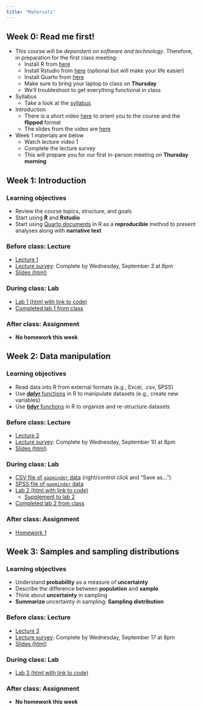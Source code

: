 ```yaml
---
title: "Materials"
---
```


::: {.callout-tip title="Week 0" collapse=true}

## Week 0: Read me first!

* This course will be *dependent on software and technology*. Therefore, in preparation for the first class meeting:
    * Install R from [here](https://cran.r-project.org/)
    * Install Rstudio from [here](https://posit.co/download/rstudio-desktop/) (optional but will make your life easier)
    * Install Quarto from [here](https://quarto.org/docs/get-started/)
    * Make sure to bring your laptop to class on **Thursday**
    * We'll troubleshoot to get everything functional in class

* Syllabus  
    * Take a look at the [syllabus](syllabus.qmd)
    
* Introduction
    * There is a short video [here](https://youtu.be/oUm5mnCuhkY){target="_blank"} to orient you to the course and the **flipped** format
    * The slides from the video are [here](slides/BTS510-25-0.qmd){target="_blank"}

* Week 1 materials are below
    * Watch lecture video 1
    * Complete the lecture survey
    * This will prepare you for our first in-person meeting on **Thursday morning**

:::

::: {.callout-tip title="Week 1" collapse=true}

## Week 1: Introduction

### Learning objectives

* Review the course topics, structure, and goals
* Start using **R** and **Rstudio**
* Start using [Quarto documents](https://quarto.org/) in R as a **reproducible** method to present analyses along with **narrative text**

### Before class: Lecture 

* [Lecture 1](https://youtu.be/M7bNtrjm4XI){target="_blank"} 
* [Lecture survey](https://forms.gle/iQ6SwSbBVg8pTuNt8){target="_blank"}: Complete by Wednesday, September 3 at 8pm
* [Slides (html)](slides/BTS510-25-1.qmd){target="_blank"}
    
### During class: Lab

* [Lab 1 (html with link to code)](lab/BTS510-25-lab1.qmd){target="_blank"}
* [Completed lab 1 from class](labs_comp/Lab 1.qmd){target="_blank"}

### After class: Assignment 

* **No homework this week**
    
:::   


::: {.callout-tip title="Week 2" collapse=true}

## Week 2: Data manipulation

### Learning objectives

* Read data into R from external formats (e.g., Excel, .csv, SPSS)
* Use [**dplyr** functions](https://dplyr.tidyverse.org/) in R to manipulate datasets (e.g., create new variables)
* Use [**tidyr** functions](https://tidyr.tidyverse.org/) in R to organize and re-structure datasets

### Before class: Lecture 

* [Lecture 2](https://youtu.be/3oeb6sRvb6E){target="_blank"} 
* [Lecture survey](https://forms.gle/RKGha2a6iH3ZHGYf6){target="_blank"}: Complete by Wednesday, September 10 at 8pm
* [Slides (html)](slides/BTS510-25-2.qmd){target="_blank"}
    
### During class: Lab

* [CSV file of `gapminder` data](lab/gapminder.csv){target="_blank"} (right/control click and "Save as...")
* [SPSS file of `gapminder` data](lab/gapminder.sav){target="_blank"}
* [Lab 2 (html with link to code)](lab/BTS510-25-lab2.qmd){target="_blank"}
  * [Supplement to lab 2](lab/BTS510-25-lab2supp.qmd){target="_blank"}
* [Completed lab 2 from class](labs_comp/Lab 2.qmd){target="_blank"}

### After class: Assignment

* [Homework 1](assignments/hw1.qmd){target="_blank"}

:::


::: {.callout-tip title="Week 3" collapse=false}

## Week 3: Samples and sampling distributions

### Learning objectives

* Understand **probability** as a measure of **uncertainty**
* Describe the difference between **population** and **sample**
* Think about **uncertainty** in sampling
* **Summarize** uncertainty in sampling: **Sampling distribution**

### Before class: Lecture 

* [Lecture 3](https://youtu.be/4Y5jtBJqR2A){target="_blank"} 
* [Lecture survey](https://forms.gle/oFXpkFCXeQYqaRUw6){target="_blank"}: Complete by Wednesday, September 17 at 8pm
* [Slides (html)](slides/BTS510-25-3.qmd){target="_blank"}
    
### During class: Lab

* [Lab 3 (html with link to code)](lab/BTS510-25-lab3.qmd){target="_blank"}

### After class: Assignment

* **No homework this week**

:::
